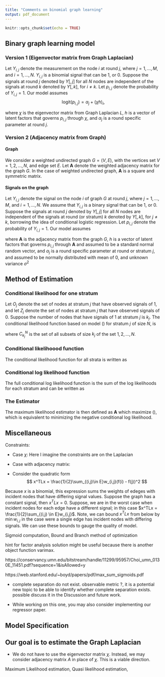 ```yaml
---
title: "Comments on binomial graph learning"
output: pdf_document
---
```


```r
knitr::opts_chunk$set(echo = TRUE)
```

## Binary graph learning model 
### Version 1 (Eigenvector matrix from Graph Laplacian)
Let $Y_{i,j}$ denote the measurement on the node $i$ at round $j$, where $j = 1, \dots, M$, and $i = 1, \dots, N$. $Y_{i,j}$ is a binomial signal that can be 1, or 0. Suppose the signals at round $j$ denoted by $Y[, j]$ for all $N$ nodes are independent of the signals at round $k$ denoted by $Y[,k ]$, for $i \neq k$. Let $p_{i,j}$ denote the probability of $Y_{i,j} = 1$. Our model assumes
$$\text{logit}(p_{i,j}) = \alpha_j + (\chi h )_i,$$

where $\chi$ is the eigenvector matrix from Graph Laplacian $L$, $h$ is a vector of latent factors that governs $p_{i, j}$ through $\chi$, and $\alpha_j$ is a round specific parameter at round $j$.

### Version 2 (Adjacency matrix from Graph)
#### Graph 
We consider a weighted undirected graph $G = (V, E)$, with the vertices set $V = {1, 2, \dots, N}$, and edge set $E$.  Let $\mathbf{A}$ denote the weighted adjacency matrix for the graph $G$. In the case of weighted undirected graph, $\mathbf{A}$ is a square and symmetric matrix. 

#### Signals on the graph
Let $Y_{i,j}$ denote the signal on the node $i$ of graph $G$ at round $j$, where $j = 1, \dots, M$, and $i = 1, \dots, N$. We assume that $Y_{i,j}$ is a binary signal that can be 1, or 0. Suppose the signals at round $j$ denoted by $Y[, j]$ for all $N$ nodes are independent of the signals at round (or stratum) $k$ denoted by $Y[,k ]$, for $j \neq k$, borrowing the idea of conditional logistic regression. Let $p_{i,j}$ denote the probability of $Y_{i,j} = 1$. Our model assumes

\begin{equation}
\label{eq:binaryglm}
\text{logit}(p_{i,j}) = \alpha_j + (\mathbf{A} h )_i,
\end{equation}

where $\mathbf{A}$ is the adjacency matrix from the graph $G$, $h$ is a vector of latent factors that governs $p_{i, j}$ through $\mathbf{A}$ and assumed to be a standard normal random vector, and $\alpha_j$ is a round specific parameter at round or stratum $j$, and assumed to be normally distributed with mean of 0, and unknown variance $\sigma^2$ 

## Method of Estimation
### Conditional likelihood for one stratum
Let $O_j$ denote the set of nodes at stratum $j$ that have observed signals of 1, and let $Z_j$ denote the set of nodes at stratum $j$ that have observed signals of 0. Suppose the number of nodes that have signals of 1 at stratum $j$ is $k_j$. The conditional likelihood function based on model (\ref{eq:binaryglm}) for stratum $j$ of size $N$, is

\begin{equation}
	\label{eq:stratumlikelihood}
	\begin{aligned}
	&	P(Y_{lj} = 1 \text{ for } l \in O_j, Y_{mj} = 0 \text{ for } m \in Z_j | \sum_{i=1}^N Y_{ij} = k_j) \\   
	& =  {\text{exp} (\sum_{l \in O_j}\mathbf{A}[l, ] h ) \over \sum_{J \in C_{k_j}^N} \text{exp} (\sum_{a \in J}\mathbf{A}[a, ] h ) },
	\end{aligned}
\end{equation}

where $C_{k_j}^N$ is the set of all subsets of size $k_j$ of the set ${1, 2, \dots, N}$. 


### Conditional likelihoood function
The conditional likelihood function for all strata is written as
\begin{equation}
	\label{eq:conlikelihood}
	\begin{aligned}
	&	L(\mathbf{A}, h)  = \prod_{j=1}^M {\text{exp} (\sum_{l \in O_j}\mathbf{A}[l, ] h ) \over \sum_{J \in C_{k_j}^N} \text{exp} (\sum_{a \in J}\mathbf{A}[a, ] h ) },
	\end{aligned}
\end{equation}

### Conditional log likelihood function
The full conditional log likelihood function is the sum of the log likelihoods for each stratum and can be written as  

\begin{equation}
	\label{eq:condloglikelihood}
	\begin{aligned}
	&	\text{log}(L(\mathbf{A}, h))  = \sum_{j=1}^M \sum_{l \in O_j}\mathbf{A}[l, ] h  - \sum_{j=1}^M \text{log}\sum_{J \in C_{k_j}^N} \text{exp} (\sum_{a \in J}\mathbf{A}[a, ] h ) 
	& = \sum_{j=1}^M \mathbf{A} h y_j  - \sum_{j=1}^M \text{log}\sum_{J \in C_{k_j}^N} \text{exp} (\sum_{a \in J}\mathbf{A}[a, ] h )
	\end{aligned}
\end{equation}


### The Estimator
The maximum likelihood estimator is then defined as $\mathbf{A}$ which maximize (\ref{eq:condloglikelihood}), which is equivalent to minimizing the negative conditional log likelihood.

## Miscellaneous 
Constraints:

* Case $\chi$: Here I imagine the constraints are on the Laplacian

\begin{equation}
\begin{aligned}
&\quad \text{tr}(L) = N, \\
&\quad L_{i,j} = L_{j,i} \leq 0, \phantom{..} i \neq j, \\
&\quad L\cdot \textbf{1} = \textbf{0} \\
\end{aligned}
\end{equation}

* Case with adjacency matrix:

\begin{equation}
\begin{aligned}
&\quad A_{i,j} = 0 \text{ if } i = j, \\
&\quad A_{i,j} = A_{j,i} \geq 0, \phantom{..} \text{ if } i \neq j
\end{aligned}
\end{equation}



* Consider the quadratic form 
$$
  x^TLx = \frac{1}{2}\sum_{(i,j)\in E}w_{i,j}(f(i) - f(j))^2
$$

Because $x$ is a binomial, this expression sums the weights of edeges with incident nodes that have differing signal values. Suppose the graph has a constant signal, then $x^TLx = 0$. Suppose, we are in the worst case when incident nodes for each edge have a different signal; in this case $x^TLx = \frac{1}{2}\sum_{(i,j) \in E}w_{i,j}$. Note, we can bound $x^TLx$ from below by $\min{w_{i,j}}$ in the case were a single edge has incident nodes with differing signals. We can use these bounds to gauge the quality of model. 

Sigmoid computation,
Bound and Branch method of optimization

hint for factor analysis solution might be useful because there is another object function varimax. 

https://conservancy.umn.edu/bitstream/handle/11299/95957/Choi_umn_0130E_11451.pdf?sequence=1&isAllowed=y



https://web.stanford.edu/~boyd/papers/pdf/max_sum_sigmoids.pdf

* complete separation do not exist. observable metric ?, it is a potential new topic to be able to identify whether complete separation exists. possible discuss it in the Discussion and future work.  

* While working on this one, you may also consider implementing our regressor paper. 

## Model Specification





## Our goal is to estimate the Graph Laplacian

* We do not have to use the eigenvector matrix $\chi$. Instead, we may consider adjacency matrix $A$ in place of $\chi$. This is a viable direction.






Maximum Likelihood estimation, Quasi likelihood estimation, 